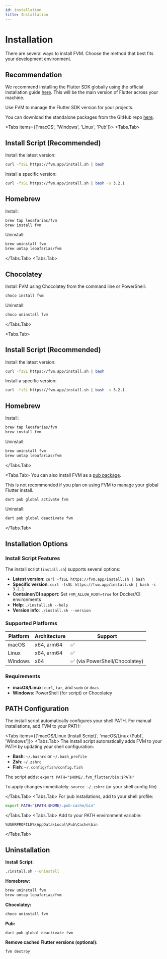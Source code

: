 ```yaml
---
id: installation
title: Installation
---
```



# Installation

There are several ways to install FVM. Choose the method that best fits your development environment.

## Recommendation

We recommend installing the Flutter SDK globally using the official installation guide [here](https://docs.flutter.dev/get-started/install). This will be the main version of Flutter across your machine.

Use FVM to manage the Flutter SDK version for your projects.

You can download the standalone packages from the GitHub repo [here](https://github.com/leoafarias/fvm/releases).

<Tabs items={['macOS', 'Windows', 'Linux', 'Pub']}>
  <Tabs.Tab>
## Install Script (Recommended)

Install the latest version:

```bash
curl -fsSL https://fvm.app/install.sh | bash
```

Install a specific version:

```bash
curl -fsSL https://fvm.app/install.sh | bash -s 3.2.1
```

## Homebrew

Install:

```bash
brew tap leoafarias/fvm
brew install fvm
```

Uninstall:

```bash
brew uninstall fvm
brew untap leoafarias/fvm
```

  </Tabs.Tab>
  <Tabs.Tab>

## Chocolatey

Install FVM using Chocolatey from the command line or PowerShell:

```bash
choco install fvm
```

Uninstall:

```bash
choco uninstall fvm
```

  </Tabs.Tab>

  <Tabs.Tab>
## Install Script (Recommended)

Install the latest version:

```bash
curl -fsSL https://fvm.app/install.sh | bash
```

Install a specific version:

```bash
curl -fsSL https://fvm.app/install.sh | bash -s 3.2.1
```

## Homebrew

Install:

```bash
brew tap leoafarias/fvm
brew install fvm
```

Uninstall:

```bash
brew uninstall fvm
brew untap leoafarias/fvm
```

</Tabs.Tab>

<Tabs.Tab>
You can also install FVM as a [pub package](https://pub.dev/packages/fvm).

<Callout type="warning">
  This is not recommended if you plan on using FVM to manage your global Flutter install.
</Callout>

```bash
dart pub global activate fvm
```

Uninstall:

```bash
dart pub global deactivate fvm
```

</Tabs.Tab>
</Tabs>

## Installation Options

### Install Script Features

The install script (`install.sh`) supports several options:

- **Latest version**: `curl -fsSL https://fvm.app/install.sh | bash`
- **Specific version**: `curl -fsSL https://fvm.app/install.sh | bash -s 3.2.1`
- **Container/CI support**: Set `FVM_ALLOW_ROOT=true` for Docker/CI environments
- **Help**: `./install.sh --help`
- **Version info**: `./install.sh --version`

### Supported Platforms

| Platform | Architecture | Support |
|----------|-------------|---------|
| macOS | x64, arm64 | ✅ |
| Linux | x64, arm64 | ✅ |
| Windows | x64 | ✅ (via PowerShell/Chocolatey) |

### Requirements

- **macOS/Linux**: `curl`, `tar`, and `sudo` or `doas`
- **Windows**: PowerShell (for script) or Chocolatey

## PATH Configuration

The install script automatically configures your shell PATH. For manual installations, add FVM to your PATH:

<Tabs items={['macOS/Linux (Install Script)', 'macOS/Linux (Pub)', 'Windows']}>
  <Tabs.Tab>
The install script automatically adds FVM to your PATH by updating your shell configuration:

- **Bash**: `~/.bashrc` or `~/.bash_profile`
- **Zsh**: `~/.zshrc`
- **Fish**: `~/.config/fish/config.fish`

The script adds: `export PATH="$HOME/.fvm_flutter/bin:$PATH"`

To apply changes immediately: `source ~/.zshrc` (or your shell config file)

  </Tabs.Tab>
  <Tabs.Tab>
For pub installations, add to your shell profile:

```bash
export PATH="$PATH:$HOME/.pub-cache/bin"
```

  </Tabs.Tab>
  <Tabs.Tab>
Add to your PATH environment variable:

```
%USERPROFILE%\AppData\Local\Pub\Cache\bin
```

  </Tabs.Tab>
</Tabs>

## Uninstallation

**Install Script:**
```bash
./install.sh --uninstall
```

**Homebrew:**
```bash
brew uninstall fvm
brew untap leoafarias/fvm
```

**Chocolatey:**
```bash
choco uninstall fvm
```

**Pub:**
```bash
dart pub global deactivate fvm
```

**Remove cached Flutter versions (optional):**
```bash
fvm destroy
```